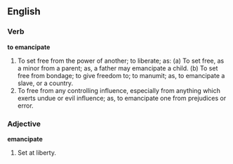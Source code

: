 ==English==

===Verb===

'''to emancipate'''

#To set free from the power of another; to liberate; as: (a) To set free, as a minor from a parent; as, a father may emancipate a child. (b) To set free from bondage; to give freedom to; to manumit; as, to emancipate a slave, or a country.
#To free from any controlling influence, especially from anything which exerts undue or evil influence; as, to emancipate one from prejudices or error.

===Adjective===

'''emancipate'''

#Set at liberty.